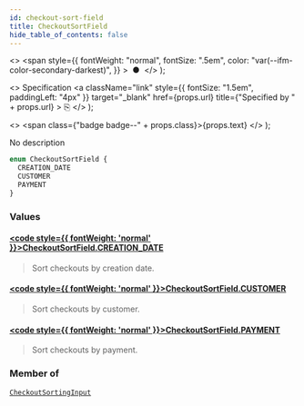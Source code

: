 ```yaml
---
id: checkout-sort-field
title: CheckoutSortField
hide_table_of_contents: false
---
```


  <>
    <span
      style={{
        fontWeight: "normal",
        fontSize: ".5em",
        color: "var(--ifm-color-secondary-darkest)",
      }}
    >
      &nbsp;●&nbsp;
    </span>
  </>
);

  <>
    Specification
    <a
      className="link"
      style={{ fontSize: "1.5em", paddingLeft: "4px" }}
      target="\_blank"
      href={props.url}
      title={"Specified by " + props.url}
    >
      ⎘
    </a>
  </>
);

  <>
    <span class={"badge badge--" + props.class}>{props.text}</span>
  </>
);

No description

```graphql
enum CheckoutSortField {
  CREATION_DATE
  CUSTOMER
  PAYMENT
}
```

### Values

#### [<code style={{ fontWeight: 'normal' }}>CheckoutSortField.<b>CREATION_DATE</b></code>](#)

> Sort checkouts by creation date.

#### [<code style={{ fontWeight: 'normal' }}>CheckoutSortField.<b>CUSTOMER</b></code>](#)

> Sort checkouts by customer.

#### [<code style={{ fontWeight: 'normal' }}>CheckoutSortField.<b>PAYMENT</b></code>](#)

> Sort checkouts by payment.

### Member of

[`CheckoutSortingInput`](../../../developer/api-reference/inputs/checkout-sorting-input) <Badge class="secondary" text="input"/>
